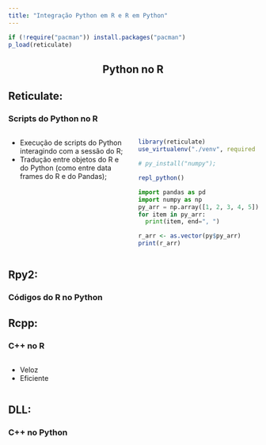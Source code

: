 ```yaml
---
title: "Integração Python em R e R em Python"
---
```

```r
if (!require("pacman")) install.packages("pacman")
p_load(reticulate)
```

<section class="title-slide">
    <h1 style="text-align: center">Python no R</h1>
</section>

<section>
<h2>Reticulate:</h2>
<h3>Scripts do Python no R</h3>

:::::: {.columns}

:::: {.column width="50%"}
- Execução de scripts do Python interagindo com a sessão do R; 
- Tradução entre objetos do R e do Python (como entre data frames do R e do Pandas);
::::

:::: {.column width="50%"}
::: {.fragment}

```r
library(reticulate)
use_virtualenv("./venv", required = T)

# py_install("numpy");

repl_python()
```

```python
import pandas as pd
import numpy as np
py_arr = np.array([1, 2, 3, 4, 5])
for item in py_arr:
  print(item, end=", ")
```

```r
r_arr <- as.vector(py$py_arr)
print(r_arr)
```
::: 
::::
::::::
</section>

</section>

<section>
<h2>Rpy2:</h2>
<h3>Códigos do R no Python</h3>
</section>

<section>
<h2>Rcpp:</h2>
<h3>C++ no R</h3>

:::::: {.columns}

:::: {.column width="50%"}
- Veloz
- Eficiente
::::
::::::
</section>


<section>
<h2>DLL:</h2>
<h3>C++ no Python</h3>
</section>